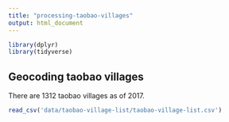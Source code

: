 ```yaml
---
title: "processing-taobao-villages"
output: html_document
---
```


```r
library(dplyr)
library(tidyverse)

```


## Geocoding taobao villages

There are 1312 taobao villages as of 2017. 

```r
read_csv('data/taobao-village-list/taobao-village-list.csv')
```